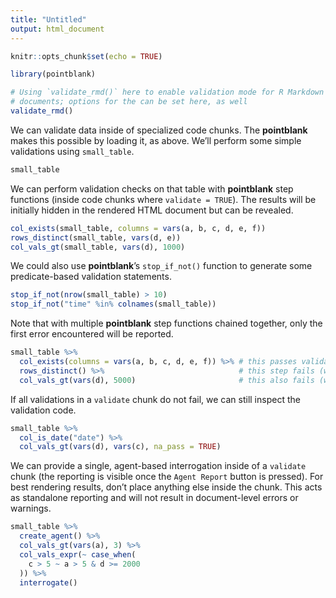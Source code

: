 ```yaml
---
title: "Untitled"
output: html_document
---
```


```r
knitr::opts_chunk$set(echo = TRUE)

library(pointblank)

# Using `validate_rmd()` here to enable validation mode for R Markdown
# documents; options for the can be set here, as well
validate_rmd()
```

We can validate data inside of specialized code chunks. The **pointblank** makes this possible by loading it, as above. We'll perform some simple validations using `small_table`.

```r
small_table
```

We can perform validation checks on that table with **pointblank** step functions (inside code chunks where `validate = TRUE`). The results will be initially hidden in the rendered HTML document but can be revealed.

```r
col_exists(small_table, columns = vars(a, b, c, d, e, f))
rows_distinct(small_table, vars(d, e))
col_vals_gt(small_table, vars(d), 1000)
```

We could also use **pointblank**'s `stop_if_not()` function to generate some predicate-based validation statements.

```r
stop_if_not(nrow(small_table) > 10)
stop_if_not("time" %in% colnames(small_table))
```

Note that with multiple **pointblank** step functions chained together, only the first error encountered will be reported.

```r
small_table %>% 
  col_exists(columns = vars(a, b, c, d, e, f)) %>% # this passes validation
  rows_distinct() %>%                              # this step fails (we see an error message)
  col_vals_gt(vars(d), 5000)                       # this also fails (we do not see its error)
```

If all validations in a `validate` chunk do not fail, we can still inspect the validation code.

```r
small_table %>% 
  col_is_date("date") %>%
  col_vals_gt(vars(d), vars(c), na_pass = TRUE)
```

We can provide a single, agent-based interrogation inside of a `validate` chunk (the reporting is visible once the `Agent Report` button is pressed). For best rendering results, don't place anything else inside the chunk. This acts as standalone reporting and will not result in document-level errors or warnings.

```r
small_table %>%
  create_agent() %>%
  col_vals_gt(vars(a), 3) %>%
  col_vals_expr(~ case_when(
    c > 5 ~ a > 5 & d >= 2000
  )) %>%
  interrogate()
```
